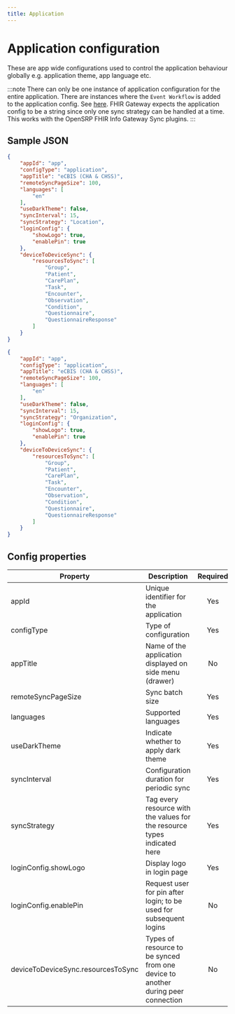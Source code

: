 ```yaml
---
title: Application
---
```


# Application configuration

These are app wide configurations used to control the application behaviour globally e.g. application theme, app language etc.

:::note
There can only be one instance of application configuration for the entire application. There are instances where the `Event Workflow` is added to the application config. See [here](https://docs.opensrp.io/engineering/android-app/configuring/event-management/resource-closure-by-background-worker). FHIR Gateway expects the application config to be a string since only one sync strategy can be handled at a time. This works with the OpenSRP FHIR Info Gateway Sync plugins.
:::

## Sample JSON

```json
{
    "appId": "app",
    "configType": "application",
    "appTitle": "eCBIS (CHA & CHSS)",
    "remoteSyncPageSize": 100,
    "languages": [
        "en"
    ],
    "useDarkTheme": false,
    "syncInterval": 15,
    "syncStrategy": "Location",
    "loginConfig": {
        "showLogo": true,
        "enablePin": true
    },
    "deviceToDeviceSync": {
        "resourcesToSync": [
            "Group",
            "Patient",
            "CarePlan",
            "Task",
            "Encounter",
            "Observation",
            "Condition",
            "Questionnaire",
            "QuestionnaireResponse"
        ]
    }
}
```

```json
{
    "appId": "app",
    "configType": "application",
    "appTitle": "eCBIS (CHA & CHSS)",
    "remoteSyncPageSize": 100,
    "languages": [
        "en"
    ],
    "useDarkTheme": false,
    "syncInterval": 15,
    "syncStrategy": "Organization",
    "loginConfig": {
        "showLogo": true,
        "enablePin": true
    },
    "deviceToDeviceSync": {
        "resourcesToSync": [
            "Group",
            "Patient",
            "CarePlan",
            "Task",
            "Encounter",
            "Observation",
            "Condition",
            "Questionnaire",
            "QuestionnaireResponse"
        ]
    }
}
```



## Config properties

|Property | Description | Required | Default |
|--|--|:--:|:--:|
appId | Unique identifier for the application | Yes | |
configType | Type of configuration | Yes |  `application` |
appTitle | Name of the application displayed on side menu (drawer) | No | "" |
remoteSyncPageSize | Sync batch size | Yes | 100 |
languages | Supported languages | Yes  | `['en']` |
useDarkTheme | Indicate whether to apply dark theme | Yes | `false` |
syncInterval | Configuration duration for periodic sync | Yes | `30` |
syncStrategy | Tag every resource with the values for the resource types indicated here | Yes | "" |
loginConfig.showLogo | Display logo in login page | Yes | `true` |
loginConfig.enablePin | Request user for pin after login; to be used for subsequent logins | No | `false` |
deviceToDeviceSync.resourcesToSync | Types of resource to be synced from one device to another during peer connection | No | `false` |
